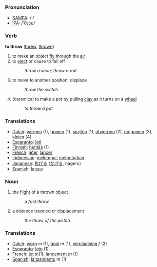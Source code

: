 === Pronunciation ===
*[[w:SAMPA|SAMPA]]: /'/
*[[w:IPA|IPA]]: /'θɻɔʊ/

=== Verb ===

'''to throw''' ([[threw]], [[thrown]])

# to make an object [[fly]] through the [[air]]
# to [[eject]] or cause to fall off
#: ''throw a shoe; throw a rod''
# to move to another position; displace
#: ''throw the switch''
# (ceramics) to make a pot by pulling [[clay]] as it turns on a [[wheel]]
#: ''to throw a pot''

=== Translations ===
*[[Dutch]]: [[werpen]] (1), [[gooien]] (1), [[smijten]] (1), [[afwerpen]] (2), [[omgooien]] (3), [[kleien]] (4)
*[[Esperanto]]: [[ĵeti]]
*[[Finnish]]: [[heittää]] (1)
*[[French]]: [[jeter]], [[lancer]]
*[[Indonesian]]: [[lempar|melempar]], [[lontar|melontarkan]]
*[[Japanese]]: [[投げる]] ([[なげる]], nageru)
*[[Spanish]]: [[lanzar]]

=== Noun ===
# the [[flight]] of a thrown object
#: ''a fast throw''
# a distance traveled or [[displace]]ment
#: ''the throw of the piston''

=== Translations ===
*[[Dutch]]: [[worp]] ''m'' (1), [[gooi]] ''m'' (1), [[verplaatsing]] ''f'' (2)
*[[Esperanto]]: [[ĵeto]] (1)
*[[French]]: [[jet]]  ''m''(1), [[lancement]] ''m'' (1)
*[[Spanish]]: [[lanzamiento]] ''m'' (1)